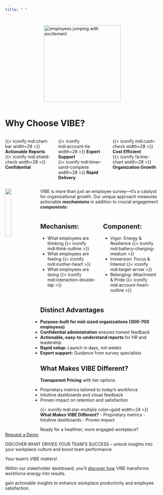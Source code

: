 ```yaml
---
title: " "
---
```

<div style="display: flex; justify-content: center;">
![](img/happy.jpg){alt="employees jumping with excitement" height="250"}
</div>

# Why Choose [VIBE]{.vibe}?

::: {.columns}

::: {.column width="33%"}

{{< iconify mdi:chart-bar width=28 >}} **Actionable Reports**<br>
{{< iconify mdi:shield-check width=28 >}} **Confidential**

:::

::: {.column width="34%"}

{{< iconify mdi:account-tie width=28 >}} **Expert Support**<br>
{{< iconify mdi:timer-sand-complete width=28 >}} **Rapid Delivery**

:::

::: {.column width="33%"}

{{< iconify mdi:cash-check width=28 >}} **Cost Efficient**<br>
{{< iconify fa:line-chart width=28 >}} **Organization Growth**

:::

:::

::: {style="overflow: auto;"}

![](img/logo.png){style="float: left; margin-right: 1em; width: 20%;"}

[VIBE]{.vibe} is more than just an employee survey—it's a catalyst for organizational growth. Our unique approach measures actionable ***mechanisms*** in addition to crucial engagement ***components***: 

::: {.columns}

::: {.column width="50%"}

## Mechanism:

+ What employees are [thinking]{.vibe .red} {{< iconify mdi:think-outline >}}
+ What employees are [feeling]{.vibe .red} {{< iconify mdi:mother-heart >}}
+ What employees are [doing]{.vibe .red} {{< iconify mdi:interaction-double-tap >}}

:::

::: {.column width="50%"}

## Component:

+ [Vigor]{.vibe .red}: Energy & Resilience {{< iconify mdi:battery-charging-medium >}}
+ [Immersion]{.vibe .red}: Focus & Interest {{< iconify mdi:target-arrow >}}
+ [Belonging]{.vibe .red}: Attachment & Pride {{< iconify mdi:account-heart-outline >}}

:::

:::

## Distinct Advantages

- **Purpose-built for mid-sized organizations (300–700 employees)**
- **Confidential administration** ensures honest feedback
- **Actionable, easy-to-understand reports** for HR and leadership
- **Rapid setup:** Launch in days, not weeks
- **Expert support:** Guidance from survey specialists

## What Makes VIBE Different?

**Transparent Pricing** with tier options

::: {.callout-note}
- Proprietary metrics tailored to today's workforce
- Intuitive dashboards and visual feedback
- Proven impact on retention and satisfaction
:::

::: {.callout-note}
{{< iconify mdi:star-multiple color=gold width=24 >}}
**What Makes VIBE Different?**
- Proprietary metrics
- Intuitive dashboards
- Proven impact
:::

Ready for a healthier, more engaged workplace?  
[Request a Demo](contact.qmd){.btn .btn-danger}



DISCOVER WHAT DRIVES YOUR TEAM'S SUCCESS -- unlock insights into your workplace culture and boost team performance

Your team’s [VIBE]{.vibe} matters! 

Within our stakeholder dashboard, you’ll [discover how](how.qmd) [VIBE]{.vibe} transforms workforce energy into results. 

gain actionable insights to enhance workplace productivity and employee satisfaction.

:::